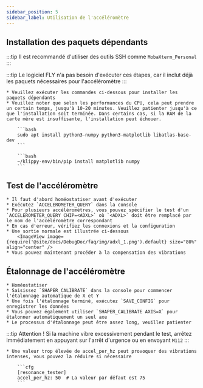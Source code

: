 ```yaml
---
sidebar_position: 5
sidebar_label: Utilisation de l'accéléromètre
---
```




## Installation des paquets dépendants

:::tip
Il est recommandé d'utiliser des outils SSH comme `MobaXterm_Personal`
:::

:::tip
Le logiciel FLY n'a pas besoin d'exécuter ces étapes, car il inclut déjà les paquets nécessaires pour l'accéléromètre
:::

    * Veuillez exécuter les commandes ci-dessous pour installer les paquets dépendants
    * Veuillez noter que selon les performances du CPU, cela peut prendre un certain temps, jusqu'à 10-20 minutes. Veuillez patienter jusqu'à ce que l'installation soit terminée. Dans certains cas, si la RAM de la carte mère est insuffisante, l'installation peut échouer.

        ```bash
        sudo apt install python3-numpy python3-matplotlib libatlas-base-dev
        ```

        ```bash
        ~/klippy-env/bin/pip install matplotlib numpy
        ```

## Test de l'accéléromètre

    * Il faut d'abord homéostatiser avant d'exécuter
    * Exécutez `ACCELEROMETER_QUERY` dans la console
    * Pour plusieurs accéléromètres, vous pouvez spécifier le test d'un `ACCELEROMETER_QUERY CHIP=<ADXL>` où `<ADXL>` doit être remplacé par le nom de l'accéléromètre correspondant
    * En cas d'erreur, vérifiez les connexions et la configuration
    * Une sortie normale est illustrée ci-dessous
        <ImageView image={require('@site/docs/DebugDoc/faq/img/adxl_1.png').default} size="80%" align="center" />
    * Vous pouvez maintenant procéder à la compensation des vibrations

## Étalonnage de l'accéléromètre

    * Homéostatiser
    * Saisissez `SHAPER_CALIBRATE` dans la console pour commencer l'étalonnage automatique de X et Y
    * Une fois l'étalonnage terminé, exécutez `SAVE_CONFIG` pour enregistrer les données
    * Vous pouvez également utiliser `SHAPER_CALIBRATE AXIS=X` pour étalonner automatiquement un seul axe
    * Le processus d'étalonnage peut être assez long, veuillez patienter

:::tip
Attention ! Si la machine vibre excessivement pendant le test, arrêtez immédiatement en appuyant sur l'arrêt d'urgence ou en envoyant `M112`
:::


    * Une valeur trop élevée de accel_per_hz peut provoquer des vibrations intenses, vous pouvez la réduire si nécessaire

        ```cfg
        [resonance_tester]
        accel_per_hz: 50  # La valeur par défaut est 75
        ```